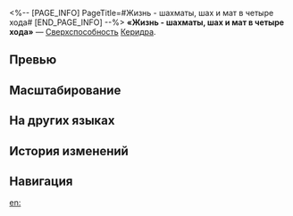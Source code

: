 <%-- [PAGE_INFO]
PageTitle=#Жизнь - шахматы, шах и мат в четыре хода#
[END_PAGE_INFO] --%>
{{Навык Инфобокс
|Название         = Жизнь - шахматы, шах и мат в четыре хода
|Изображение      = Навык Жизнь - шахматы, шах и мат в четыре хода.png
|Персонаж         = Керидра
|Тип              = Сверхспособность
|Тэг              = Групповая атака
|УронСтойк        = 20
|ЭнергияГен       = 5
|Энергия          = 130
|Длительность     = 
|Описание         = Получает 2 ед. заряда. Наносит всем противникам ветряной урон, равный {{Цвет|Выделенный|144%—259,2%}} от силы атаки Керидры. Если на поле боя нет персонажей со статусом Боевые заслуги, то накладывает этот статус в первую очередь на персонажа, стоящего на первом месте в отряде.
|Свойство1        = 
|Масштабирование1 = 
}}
'''«Жизнь - шахматы, шах и мат в четыре хода»''' — [[Сверхспособность]] [[Керидра]].

==Превью==
{{Превью
|Файл = Жизнь - шахматы, шах и мат в четыре хода Превью
}}

==Масштабирование==
{{Масштабирование навыка|тип=Сверхспособность
|144%;153.6%;163.2%;172.8%;182.4%;192%;204%;216%;228%;240%;249.6%;259.2%;268.8%;278.4%;288%
}}

==На других языках==
{{На других языках
|en   = Scholar's Mate
|zhs  = 世事如棋，四步堪杀
|zht  = 世事如棋，四步堪殺
|ja   = {{Rubi|世|よ}}は{{Rubi|盤上|ばんじょう}}、チェックメイト
|ko   = 스콜라 메이트, 체스판 위 세상
|es   = Mate del pastor
|fr   = Coup du berger
|ru   = Жизнь - шахматы, шах и мат в четыре хода
|th   = Scholar's Mate
|vi   = Thế Sự Như Cờ, Bốn Nước Chiếu Hết
|de   = Schachmatt in vier Zügen
|id   = Scholar's Mate
|pt   = Mate do Pastor
}}

==История изменений==
{{История изменений|3.5}}

==Навигация==
{{Навык Навбокс|Керидра}}

[[en:]]